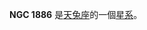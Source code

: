 {{NGCInfoBox|NGCID=NGC 1886|發現者=法蘭克·穆勒|發現日期=1886年-月-日|其他編號=ESO 487-2,MCG -4-13-13 FGCE 485|曆元=J2000.0|赤經=5時21分48.2秒
|赤緯=-23°48'36"|星座=天兔座|星體=星系|星等=12.8|表面亮度=12.9|藍等=13.6}}

'''NGC 1886''' 是[[天兔座|天兔座]]的一個[[星系|星系]]。

{{NGCReference|1886}}

{{Catalogs|NGC=1886}}